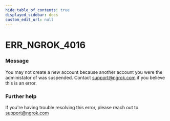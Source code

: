 ```yaml
---
hide_table_of_contents: true
displayed_sidebar: docs
custom_edit_url: null
---
```



# ERR_NGROK_4016

### Message
You may not create a new account because another account you were the administator of was suspended. Contact support@ngrok.com if you believe this is an error.

### Further help
If you're having trouble resolving this error, please reach out to [support@ngrok.com](mailto:support@ngrok.com?subject=Help%20with%20ERR_NGROK_4016)


<ErrorDetails error='err_ngrok_4016' />
